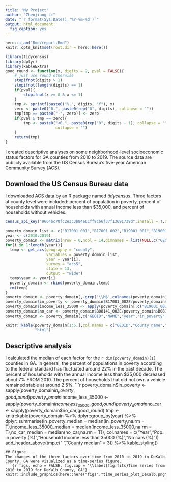 ---
title: "My Project"
author: "Zhenjiang Li"
date: "`r format(Sys.Date(),'%Y-%m-%d')`"
output: html_document:
  fig_caption: yes
---

```{r, include = FALSE}
here::i_am("Rmd/report.Rmd")
knitr::opts_knit$set(root.dir = here::here())
```


```{r, libraries-functions,echo = FALSE,message = FALSE,warning = FALSE}
library(tidycensus)
library(dplyr)
library(kableExtra)
good_round <- function(x, digits = 2, pval = FALSE){
    # just use round otherwise
    stopifnot(digits > 1)
    stopifnot(length(digits) == 1)
    if(pval){
        stopifnot(x >= 0 & x <= 1)
    }
    tmp <- sprintf(paste0("%.", digits, "f"), x)
    zero <- paste0("0.", paste0(rep("0", digits), collapse = ""))
    tmp[tmp == paste0("-", zero)] <- zero
    if(pval & tmp == zero){
        tmp <- paste0("<0.", paste0(rep("0", digits - 1), collapse = ""), "1", 
                      collapse = "")
    }
    return(tmp)
}
```
I created descriptive analyses on some neighborhood-level socioeconomic status factors for GA counties from 2010 to 2019. The source data are publicly available from the US Census Bureau's five-year American Community Survey (ACS).

## Download the US Census Bureau data
I downloaded ACS data by an R package named _tidycensus_. Three factors at county level were included: percent of population in poverty, percent of households with annual income less than $35,000, and percent of households without vehicles. 
```{r,load-online-data,echo = FALSE,message=FALSE}
census_api_key("9664bc70fc2e3c3b84e6cff9cb6f37f13691738d",install = T,overwrite = T) #apply my API key

poverty_domain_list <- c("B17001_001","B17001_002","B19001_001","B19001_002","B19001_003","B19001_004","B19001_005","B19001_006","B19001_007","B08141_001","B08141_002")
year <- c(2010:2019)
poverty_domain <- matrix(nrow = 0,ncol = 14,dimnames = list(NULL,c("GEOID","NAME",poverty_domain_list,"year")))
for(i in 1:length(year)){
  temp <- get_acs(geography = "county",
                  variables = poverty_domain_list,
                  year = year[i],
                  survey = "acs5",
                  state = 13,
                  output = "wide")
  temp$year <- year[i]
  poverty_domain <- rbind(poverty_domain,temp)
  rm(temp)
}
poverty_domain <- poverty_domain[,-grep('\\M$',colnames(poverty_domain))]
poverty_domain$in_poverty <- poverty_domain$B17001_002E/poverty_domain$B17001_001E * 100
poverty_domain$income_less_35000 <- apply(poverty_domain[,c("B19001_002E","B19001_003E","B19001_004E","B19001_005E","B19001_006E","B19001_007E")],1,sum)/poverty_domain$B19001_001E * 100
poverty_domain$no_car <- poverty_domain$B08141_002E/poverty_domain$B08141_001E * 100
poverty_domain <- poverty_domain[,c("GEOID","NAME","year","in_poverty","income_less_35000","no_car")]
```
```{r,get-a-look-at-data-in-dataframe,echo = FALSE}
knitr::kable(poverty_domain[1:5,],col.names = c("GEOID","County name","Year","Pop. in poverty (%)","Household income less than 35000 (%)","No cars (%)"),
             "html")
```
## Descriptive analysis
I calculated the median of each factor for the `r dim(poverty_domain)[1]` counties in GA. In general, the percent of populations in poverty according to the federal standard has fluctuated around 22% in the past decade. The percent of households with the annual income less than $35,000 decreased about 7% FROM 2010. The percent of households that did not own a vehicle remained stable at around 2.5%.
```{r,table,echo=FALSE,message=FALSE,warning=FALSE}
poverty_domain$in_poverty <- sapply(poverty_domain$in_poverty,good_round)
poverty_domain$income_less_35000 <- sapply(poverty_domain$income_less_35000,good_round)
poverty_domain$no_car <- sapply(poverty_domain$no_car,good_round)
tmp <- knitr::kable(poverty_domain %>%
               dplyr::group_by(year) %>%
               dplyr::summarise(in_poverty_median = median(in_poverty,na.rm = T),income_less_35000_median = median(income_less_35000,na.rm = T),no_car_median = median(no_car,na.rm = T)),
             col.names = c("Year","Pop. in poverty (%)","Household income less than 35000 (%)","No cars (%)"))
add_header_above(tmp,c(" ","County median" = 3)) %>%
  kable_styling()
```
## Figure
The changes of the three factors over time from 2010 to 2019 in DeKalb County, GA were visualized as a time-series figure. 
```{r figs, echo = FALSE, fig.cap = "\\label{fig:fits}Time series from 2010 to 2019 for DeKalb County, GA"}
knitr::include_graphics(here::here("figs","time_series_plot_DeKalb.png"))
```   